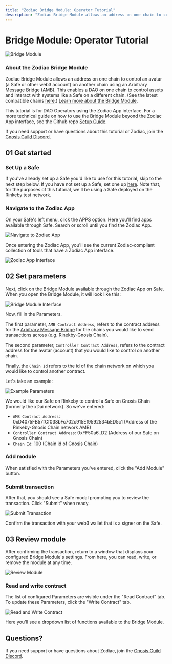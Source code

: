 ```yaml
---
title: "Zodiac Bridge Module: Operator Tutorial"
description: "Zodiac Bridge Module allows an address on one chain to control an account on another chain using an Arbitrary Message Bridge."
---
```


# Bridge Module: Operator Tutorial

![Bridge Module](/Bridge-module.png)

### About the Zodiac Bridge Module

Zodiac Bridge Module allows an address on one chain to control an avatar (a Safe or other web3 account) on another chain using an Arbitrary Message Bridge (AMB). This enables a DAO on one chain to control assets and interact with systems like a Safe on a different chain. (See the latest compatible chains [here](/documentation/bridge-module).) [Learn more about the Bridge Module](/documentation/bridge-module).

This tutorial is for DAO Operators using the Zodiac App interface. For a more technical guide on how to use the Bridge Module beyond the Zodiac App interface, see the Github repo [Setup Guide](https://github.com/gnosisguild/zodiac-module-bridge/blob/main/docs/setup_guide.md).

If you need support or have questions about this tutorial or Zodiac, join the [Gnosis Guild Discord](https://discord.gg/gnosisguild).

## 01 Get started

### Set Up a Safe

If you've already set up a Safe you'd like to use for this tutorial, skip to the next step below. If you have not set up a Safe, set one up [here](safe.global). Note that, for the purposes of this tutorial, we'll be using a Safe deployed on the Rinkeby test network. 

### Navigate to the Zodiac App

On your Safe's left menu, click the APPS option. Here you'll find apps available through Safe. Search or scroll until you find the Zodiac App.

![Navigate to Zodiac App](/Nav1.png)

Once entering the Zodiac App, you'll see the current Zodiac-compliant collection of tools that have a Zodiac App interface.

![Zodiac App Interface](/Nav2.png)

## 02 Set parameters

Next, click on the Bridge Module available through the Zodiac App on Safe. When you open the Bridge Module, it will look like this:

![Bridge Module Interface](/Bridge01.png)

Now, fill in the Parameters.

The first parameter, `AMB Contract Address`, refers to the contract address for the [Arbitrary Message Bridge](https://docs.tokenbridge.net/eth-xdai-amb-bridge/about-the-eth-xdai-amb) for the chains you would like to send transactions across (e.g. Rinekby-Gnosis Chain).

The second parameter, `Controller Contract Address`, refers to the contract address for the avatar (account) that you would like to control on another chain.

Finally, the `Chain Id` refers to the id of the chain network on which you would like to control another contract.

Let's take an example:

![Example Parameters](/Bridge02.png)

We would like our Safe on Rinkeby to control a Safe on Gnosis Chain (formerly the xDai network). So we've entered:

- `AMB Contract Address`: 0xD4075FB57fCf038bFc702c915Ef9592534bED5c1 (Address of the Rinkeby-Gnosis Chain network AMB)
- `Controller Contract Address`: 0xFF50a6..D2 (Address of our Safe on Gnosis Chain)
- `Chain Id`: 100 (Chain id of Gnosis Chain)

### Add module

When satisfied with the Parameters you've entered, click the "Add Module" button.

### Submit transaction

After that, you should see a Safe modal prompting you to review the transaction. Click "Submit" when ready.

![Submit Transaction](/Bridge03.png)

Confirm the transaction with your web3 wallet that is a signer on the Safe.

## 03 Review module

After confirming the transaction, return to a window that displays your configured Bridge Module's settings. From here, you can read, write, or remove the module at any time.

![Review Module](/Bridge04.png)

### Read and write contract

The list of configured Parameters are visible under the "Read Contract" tab. To update these Parameters, click the "Write Contract" tab.

![Read and Write Contract](/Bridge05.png)

Here you'll see a dropdown list of functions available to the Bridge Module.

## Questions?

If you need support or have questions about Zodiac, join the [Gnosis Guild Discord](https://discord.gnosisguild.org).